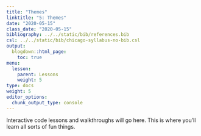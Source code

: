 ```yaml
---
title: "Themes"
linktitle: "5: Themes"
date: "2020-05-15"
class_date: "2020-05-15"
bibliography: ../../static/bib/references.bib
csl: ../../static/bib/chicago-syllabus-no-bib.csl
output:
  blogdown::html_page:
    toc: true
menu:
  lesson:
    parent: Lessons
    weight: 5
type: docs
weight: 5
editor_options: 
  chunk_output_type: console
---
```


Interactive code lessons and walkthroughs will go here. This is where you'll learn all sorts of fun things.
